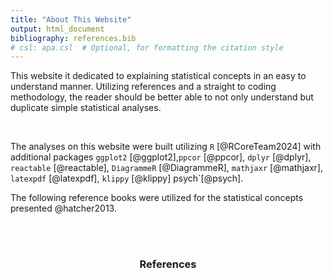 ```yaml
---
title: "About This Website"
output: html_document
bibliography: references.bib
# csl: apa.csl  # Optional, for formatting the citation style
---
```


This website it dedicated to explaining statistical concepts in an easy to understand manner. Utilizing references and a straight to coding methodology, the reader should be better able to not only understand but duplicate simple statistical analyses.

<br>

The analyses on this website were built utilizing `R` [@RCoreTeam2024] with additional packages `ggplot2` [@ggplot2],`ppcor` [@ppcor], `dplyr` [@dplyr], `reactable` [@reactable], `DiagrammeR` [@DiagrammeR], `mathjaxr` [@mathjaxr], `latexpdf` [@latexpdf], `klippy` [@klippy] psych`[@psych].

The following reference books were utilized for the statistical concepts presented @hatcher2013.

<br>
<br>

<center>
### References
</center>
